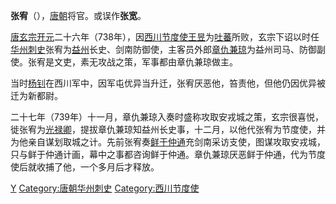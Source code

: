 '''张宥'''（{{bd|7世纪||8世纪|catIdx=Z}}），[[唐朝|唐朝]]将官。或误作'''张宽'''。

[[唐玄宗|唐玄宗]][[开元|开元]]二十六年（738年），因[[西川节度使|西川节度使]][[王昱|王昱]]为[[吐蕃|吐蕃]]所败，玄宗下诏以时任[[华州|华州]][[刺史|刺史]]张宥为[[益州|益州]]长史、剑南防御使，主客员外郎[[章仇兼琼|章仇兼琼]]为益州司马、防御副使。张宥是文吏，素无攻战之策，军事都由章仇兼琼做主。

当时[[杨国忠|杨钊]]在西川军中，因军屯优异当升迁，张宥厌恶他，笞责他，但他仍因优异被迁为新都尉。

二十七年（739年）十一月，章仇兼琼入奏时盛称攻取安戎城之策，玄宗很喜悦，徙张宥为[[光禄卿|光禄卿]]，提拔章仇兼琼知益州长史事，十二月，以他代张宥为节度使，并为他亲自谋划取城之计。先前张宥奏[[鲜于仲通|鲜于仲通]]充剑南采访支使，图谋攻取安戎城，只与鲜于仲通计画，幕中之事都咨询鲜于仲通。章仇兼琼厌恶鲜于仲通，代为节度使后就收捕了他，一个多月后才释放。

{{DEFAULTSORT:Z}}
[[Category:张姓|Y]]
[[Category:唐朝华州刺史|Category:唐朝华州刺史]]
[[Category:西川节度使|Category:西川节度使]]